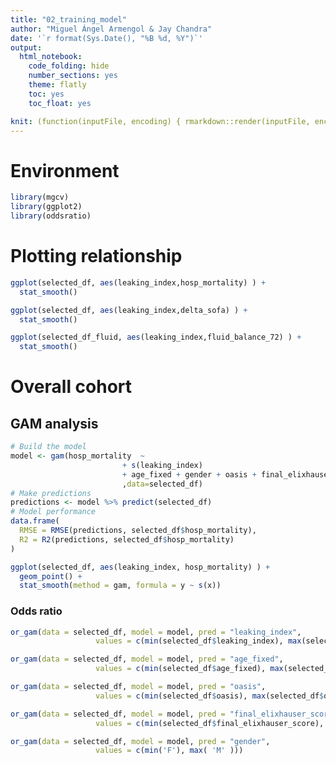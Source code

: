 ```yaml
---
title: "02_training_model"
author: "Miguel Ángel Armengol & Jay Chandra"
date: '`r format(Sys.Date(), "%B %d, %Y")`'
output:
  html_notebook:
    code_folding: hide
    number_sections: yes
    theme: flatly
    toc: yes
    toc_float: yes

knit: (function(inputFile, encoding) { rmarkdown::render(inputFile, encoding = encoding, output_file = paste0(substr(inputFile,1,nchar(inputFile)-4)," ",Sys.Date(),'.html')) })
---
```


# Environment

```r
library(mgcv)
library(ggplot2)
library(oddsratio)
```

# Plotting relationship

```r
ggplot(selected_df, aes(leaking_index,hosp_mortality) ) +
  stat_smooth()

ggplot(selected_df, aes(leaking_index,delta_sofa) ) +
  stat_smooth()

ggplot(selected_df_fluid, aes(leaking_index,fluid_balance_72) ) +
  stat_smooth()
```

# Overall cohort

## GAM analysis

```r
# Build the model
model <- gam(hosp_mortality  ~
                         + s(leaking_index)
                         + age_fixed + gender + oasis + final_elixhauser_score
                         ,data=selected_df)
# Make predictions
predictions <- model %>% predict(selected_df)
# Model performance
data.frame(
  RMSE = RMSE(predictions, selected_df$hosp_mortality),
  R2 = R2(predictions, selected_df$hosp_mortality)
)

ggplot(selected_df, aes(leaking_index, hosp_mortality) ) +
  geom_point() +
  stat_smooth(method = gam, formula = y ~ s(x))
```

### Odds ratio

```r
or_gam(data = selected_df, model = model, pred = "leaking_index", 
                   values = c(min(selected_df$leaking_index), max(selected_df$leaking_index)))

or_gam(data = selected_df, model = model, pred = "age_fixed", 
                   values = c(min(selected_df$age_fixed), max(selected_df$age_fixed)))

or_gam(data = selected_df, model = model, pred = "oasis", 
                   values = c(min(selected_df$oasis), max(selected_df$oasis)))

or_gam(data = selected_df, model = model, pred = "final_elixhauser_score", 
                   values = c(min(selected_df$final_elixhauser_score), max(selected_df$final_elixhauser_score)))

or_gam(data = selected_df, model = model, pred = "gender", 
                   values = c(min('F'), max( 'M' )))
```


